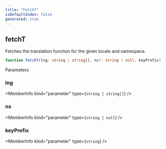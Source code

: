 ```yaml
---
title: "FetchT"
isDefaultIndex: false
generated: true
---
```



<!-- This file was generated from the CommandKit source. Do not modify. Instead, re-run the "docgen" script -->


## fetchT

<GenerationInfo sourceFile="packages/i18n/src/hooks.ts" sourceLine="57" packageName="@commandkit/i18n" />

Fetches the translation function for the given locale and namespace.

```ts title="Signature"
function fetchT(lng: string | string[], ns?: string | null, keyPrefix?: string): TFunction
```
Parameters

### lng

<MemberInfo kind="parameter" type={`string | string[]`} />

### ns

<MemberInfo kind="parameter" type={`string | null`} />

### keyPrefix

<MemberInfo kind="parameter" type={`string`} />

